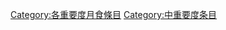 {{catmore1|[[Wikipedia:月食专题|Wikipedia:月食专题]]}}
{{Articles by Importance|topic=月食|project=月食|format=TOC}}
{{emptycat}}

[[Category:各重要度月食條目|Category:各重要度月食條目]]
[[Category:中重要度条目|Category:中重要度条目]]